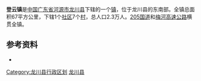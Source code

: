 {{中国乡级行政区
| 行政区全称 = 登云镇
| 景观照片文件名 = 
| 景观照片描述 = 
| 汉语拼音 = 
| 通用拼音 = 
| 注音符號 = 
| 其它标音类型1 = 
| 其它标音1 = 
| 其它标音类型2 = 
| 其它标音2 = 
| 其它语言类型1 = 
| 其它语言地名1 = 
| 其它语言类型2 = 
| 其它语言地名2 = 
| 上级行政区 = [[广东省|广东省]][[河源市|河源市]][[龙川县|龙川县]]
| 行政区类别 = [[镇|镇]]
| 行政区划代码 = 
| 地理坐标 = 
| 总面积 = 67平方公里
| 户籍人口 = 
| 户籍人口年份 = 
| 常住人口 = 2.3万人
| 常住人口年份 = 
| 人口密度 = 
| 行政区划 = 1个社区7个村 
| 官方网站 = 
| 政府驻地 = 
| 邮政编码 = 
| 毗邻行政区 = 
| 位置图文件名 = 
| 位置图描述 = 
}}
'''登云镇'''是[[中国|中国]][[广东省|广东省]][[河源市|河源市]][[龙川县|龙川县]]下辖的一个[[镇|镇]]，位于龙川县的东南部。全镇总面积67平方公里，下辖1个[[社区|社区]]7个[[村|村]]，总人口2.3万人。[[205国道|205国道]]和[[梅河高速公路|梅河高速公路]]横贯全镇。

==参考资料==
*{{cite web|archiveurl=https://web.archive.org/web/20070314031549/http://www.gdhylc.gov.cn/xzfc_list.jsp?secFlag=080100&thFlag=080109&secName=%E4%B9%A1%E9%95%87%E9%A3%8E%E9%87%87&thName=%E7%99%BB%E4%BA%91%E9%95%87|archivedate=2007-03-14|deadurl=yes|url=http://www.gdhylc.gov.cn/xzfc_list.jsp?secFlag=080100&thFlag=080109&secName=乡镇风采&thName=登云镇|title=登云镇|website=广东龙川政府门户网站|access-date=2007-03-10}}

{{GD-stub}}
{{龙川县行政区划}}

[[Category:龙川县行政区划|Category:龙川县行政区划]]
[[Category:河源建制镇|龙川县]]